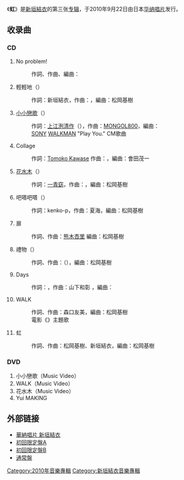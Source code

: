 {{Infobox Album
| Name           = 虹
| Type           = [[錄音室專輯|錄音室專輯]]
| Cover = Niji_hatsuA.jpg
| Caption = 初回限定版A封面
| Artist         = [[新垣結衣|新垣結衣]]
| Released       = 2010年9月22日
| Recorded       = 
| Genre          = [[J-POP|J-POP]]
| Length         = 
| Label          = [[華納唱片|WARNER MUSIC JAPAN]]
| Producer       = 
| Reviews        = 
| Chart position = *[[Oricon公信榜|Oricon公信榜]]
**週榜第4名
| Certification  = * [[RIAJ付費音樂下載榜|付費全曲音樂下載]]：金認證<ref>{{Cite web |title=日本唱片協會2010年9月付費全曲音樂下載認證 |url=http://www.riaj.or.jp/f/data/cert/hs.html |publisher=[[日本唱片協會|日本唱片協會]] |date=2010-10-20 |accessdate=2017-09-30 |language=ja |archive-date=2015-11-05 |archive-url=https://web.archive.org/web/20151105011424/http://www.riaj.or.jp/f/data/cert/hs.html |dead-url=no }}</ref>
| Last album     = [[hug_(新垣結衣專輯)|hug]]<br />（2009年）
| This album     = '''虹'''<br />（2010年）
| Next album     = 
| Misc           = {{Extra album cover 2
  | Upper caption = 初回限定盤B封面
  | Type= 專輯
  | Cover =  Niji_hatsuB.jpg
  }}
}}
《'''虹'''》是[[新垣結衣|新垣結衣]]的第三张[[专辑|专辑]]，于2010年9月22日由日本[[华纳唱片|华纳唱片]]发行。

== 收录曲 ==
=== CD ===
# No problem!
#:作詞、作曲、編曲：{{link-ja|松岡基樹|松岡モトキ}}
#輕輕地（{{lang|ja|ふわり}}） 
#:作詞：新垣結衣，作曲：{{link-ja|CUBE JUICE|CUBE JUICE}}，編曲：松岡基樹
#[[小小戀歌|小小戀歌]]（{{lang|ja|小さな恋のうた}}）
#:作詞：[[MONGOL800|上江洌清作]]（{{lang|ja|うえずきよさく}}），作曲：[[MONGOL800|MONGOL800]]，編曲：{{link-ja|會田茂一|會田茂一}}
#:[[SONY|SONY]] [[WALKMAN|WALKMAN]] "Play You." CM歌曲
#Collage 
#:作詞：[[川瀨智子|Tomoko Kawase]] 作曲：{{link-ja|奧田俊作|奥田俊作|Shunsaku Okuda}}，編曲：會田茂一
#[[花水木_(單曲)|花水木]]（{{lang|ja|ハナミズキ}}） 
#:作詞：[[一青窈|一青窈]]，作曲：{{link-ja|増子達郎|マシコタツロウ}}，編曲：松岡基樹
#吧嗒吧嗒（{{lang|ja|てくてく}}） 
#:作詞：kenko-p，作曲：夏海，編曲：松岡基樹
#扉 
#:作詞、作曲：[[熊木杏里|熊木杏里]]  編曲：松岡基樹
#禮物（{{lang|ja|プレゼント}}） 
#:作詞、作曲：{{link-ja|美蓮葛 (樂隊)|メレンゲ (バンド)|Kubo Kenji}}（{{lang|ja|クボケンジ}}），編曲：松岡基樹
#Days 
#:作詞：{{link-ja|森由里子|森由里子}}，作曲：山下和彰 ，編曲：{{link-ja|her0ism|ヒロイズム}}
#WALK 
#:作詞、作曲：森口友美，編曲：松岡基樹
#:電影《{{lang|ja|昆虫物語 みつばちハッチ〜勇気のメロディ〜}}》主題歌
#虹
#:作詞、作曲：松岡基樹、新垣結衣，編曲：松岡基樹

=== DVD ===
# 小小戀歌（Music Video）
# WALK（Music Video）
# 花水木（Music Video）
# Yui MAKING

== 外部链接 ==
* [https://web.archive.org/web/20090314044207/http://wmg.jp/artist/gakky/index.html 華納唱片 新垣結衣]
* [https://web.archive.org/web/20111227111340/http://wmg.jp/artist/gakky/WPCL000010868.html 初回限定盤A]
* [https://web.archive.org/web/20111227111838/http://wmg.jp/artist/gakky/WPZL000030223.html 初回限定盤B]
* [https://web.archive.org/web/20111227115703/http://wmg.jp/artist/gakky/WPCL000010869.html 通常盤]

{{新垣結衣}}

[[Category:2010年音樂專輯|Category:2010年音樂專輯]]
[[Category:新垣結衣音樂專輯|Category:新垣結衣音樂專輯]]